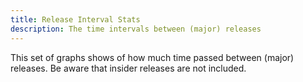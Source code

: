 ```yaml
---
title: Release Interval Stats
description: The time intervals between (major) releases
---
```



This set of graphs shows of how much time passed between (major) releases.
Be aware that insider releases are not included.

<ReleasesTimeBetween />
